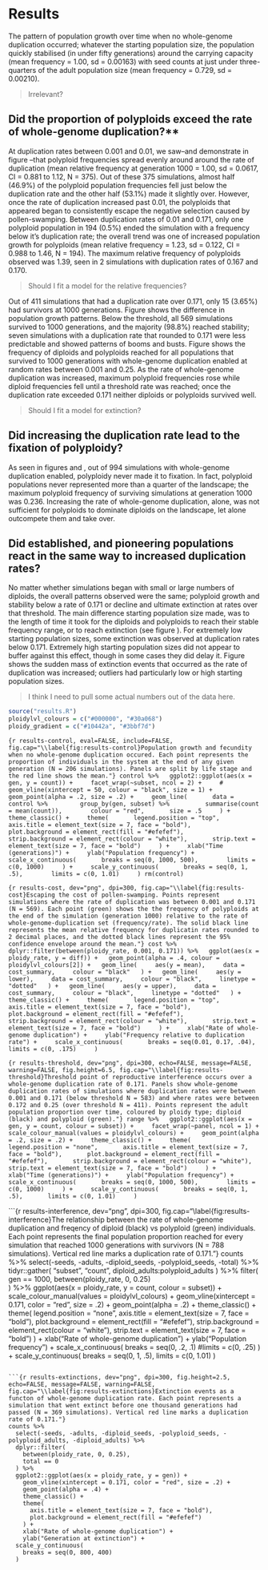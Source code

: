 # Results {#results}

The pattern of population growth over time when no whole-genome duplication occurred; whatever the starting population size, the population quickly stabilised (in under fifty generations) around the carrying capacity (mean frequency = 1.00, sd = 0.00163) with seed counts at just under three-quarters of the adult population size (mean frequency = 0.729, sd = 0.00210). 

>Irrelevant?

## Did the proportion of polyploids exceed the rate of whole-genome duplication?**

At duplication rates between 0.001 and 0.01, we saw--and demonstrate in figure \ref{fig:results-cost}--that polyploid frequencies spread evenly around around the rate of duplication (mean relative frequency at generation 1000 = 1.00, sd = 0.0617, CI = 0.881 to 1.12, N = 375). Out of these 375 simulations, almost half (46.9%) of the polyploid population frequencies fell just below the duplication rate and the other half (53.1%) made it slightly over. However, once the rate of duplication increased past 0.01, the polyploids that appeared began to consistently escape the negative selection caused by pollen-swamping. Between duplication rates of 0.01 and 0.171, only one polyploid population in 194 (0.5%) ended the simulation with a frequency below it's duplication rate; the overall trend was one of increased population growth for polyploids (mean relative frequency = 1.23, sd = 0.122, CI = 0.988 to 1.46, N = 194). The maximum relative frequency of polyploids observed was 1.39, seen in 2 simulations with duplication rates of 0.167 and 0.170.

>Should I fit a model for the relative frequencies?

Out of 411 simulations that had a duplication rate over 0.171, only 15 (3.65%) had survivors at 1000 generations. Figure \ref{fig:results-threshold} shows the difference in population growth patterns. Below the threshold, all 569 simulations survived to 1000 generations, and the majority (98.8%) reached stability; seven simulations with a duplication rate that rounded to 0.171 were less predictable and showed patterns of booms and busts. Figure \ref{fig:results-interference} shows the frequency of diploids and polyploids reached for all populations that survived to 1000 generations with whole-genome duplication enabled at random rates between 0.001 and 0.25. As the rate of whole-genome duplication was increased, maximum polyploid frequencies rose while diploid frequencies fell until a threshold rate was reached; once the duplication rate exceeded 0.171 neither diploids or polyploids survived well. 

>Should I fit a model for extinction?

## Did increasing the duplication rate lead to the fixation of polyploidy?

As seen in figures \ref{fig:results-interference} and \ref{fig:results-threshold}, out of 994 simulations with whole-genome duplication enabled, polyploidy never made it to fixation. In fact, polyploid populations never represented more than a quarter of the landscape; the maximum polyploid frequency of surviving simulations at generation 1000 was 0.236. Increasing the rate of whole-genome duplication, alone, was not sufficient for polyploids to dominate diploids on the landscape, let alone outcompete them and take over. 

## Did established, and pioneering populations react in the same way to increased duplication rates?

No matter whether simulations began with small or large numbers of diploids, the overall patterns observed were the same; polyploid growth and stability below a rate of 0.171 or decline and ultimate extinction at rates over that threshold. The main difference starting population size made, was to the length of time it took for the diploids and polyploids to reach their stable frequency range, or to reach extinction (see figure \ref{fig:results-threshold}). For extremely low starting population sizes, some extinction was observed at duplication rates below 0.171. Extremely high starting population sizes did not appear to buffer against this effect, though in some cases they did delay it. Figure \ref{fig:results-extinctions} shows the sudden mass of extinction events that occurred as the rate of duplication was increased; outliers had particularly low or high starting population sizes.

>I think I need to pull some actual numbers out of the data here.


```r
source("results.R")
ploidylvl_colours = c("#000000", "#30a068")
ploidy_gradient = c("#10442a", "#3bbf7d")
```

```{r results-control, eval=FALSE, include=FALSE, fig.cap="\\label{fig:results-control}Population growth and fecundity when no whole-genome duplication occured. Each point represents the proportion of individuals in the system at the end of any given generation (N = 206 simulations). Panels are split by life stage and the red line shows the mean."}
control %>%
  ggplot2::ggplot(aes(x = gen, y = count)) +
    facet_wrap(~subset, ncol = 2) +
    # geom_vline(xintercept = 50, colour = "black", size = 1) +
    geom_point(alpha = .2, size = .2) +
    geom_line(
      data = control %>%
        group_by(gen, subset) %>% 
        summarise(count = mean(count)), 
      colour = "red",
      size = .5
    ) +
    theme_classic() +
    theme(
      legend.position = "top",
      axis.title = element_text(size = 7, face = "bold"),
      plot.background = element_rect(fill = "#efefef"),
      strip.background = element_rect(colour = "white"),
      strip.text = element_text(size = 7, face = "bold")
    ) +
    xlab("Time (generations)") +
    ylab("Population frequency") +
    scale_x_continuous(
      breaks = seq(0, 1000, 500), 
      limits = c(0, 1000)
    ) +
    scale_y_continuous(
      breaks = seq(0, 1, .5), 
      limits = c(0, 1.01)
    )
rm(control)
```

```{r results-cost, dev="png", dpi=300, fig.cap="\\label{fig:results-cost}Escaping the cost of pollen-swamping. Points represent simulations where the rate of duplication was between 0.001 and 0.171 (N = 569). Each point (green) shows the the frequency of polyploids at the end of the simulation (generation 1000) relative to the rate of whole-genome-duplication set (frequency/rate). The solid black line represents the mean relative frequency for duplicatin rates rounded to 2 decimal places, and the dotted black lines represent the 95% confidence envelope around the mean."}
cost %>%
  dplyr::filter(between(ploidy_rate, 0.001, 0.171)) %>%
  ggplot(aes(x = ploidy_rate, y = diff)) +
  geom_point(alpha = .4, colour = ploidylvl_colours[2]) +
  geom_line(
    aes(y = mean),
    data = cost_summary,
    colour = "black"
  ) +
  geom_line(
    aes(y = lower),
    data = cost_summary,
    colour = "black",
    linetype = "dotted"
  ) +
  geom_line(
    aes(y = upper),
    data = cost_summary,
    colour = "black",
    linetype = "dotted"
  ) +
  theme_classic() +
    theme(
      legend.position = "top",
      axis.title = element_text(size = 7, face = "bold"),
      plot.background = element_rect(fill = "#efefef"),
      strip.background = element_rect(colour = "white"),
      strip.text = element_text(size = 7, face = "bold")
    ) +
    xlab("Rate of whole-genome duplication") +
    ylab("Frequency relative to duplication rate") +
    scale_x_continuous(
      breaks = seq(0.01, 0.17, .04),
      limits = c(0, .175)
    ) 
```

```{r results-threshold, dev="png", dpi=300, echo=FALSE, message=FALSE, warning=FALSE, fig.height=6.5, fig.cap="\\label{fig:results-threshold}Threshold point of reproductive interference occurs over a whole-genome duplication rate of 0.171. Panels show whole-genome duplication rates of simulations where duplication rates were between 0.001 and 0.171 (below threshold N = 583) and where rates were between 0.172 and 0.25 (over threshold N = 411). Points represent the adult population proportion over time, coloured by ploidy type; diploid (black) and polyploid (green)."}
range %>%
  ggplot2::ggplot(aes(x = gen, y = count, colour = subset)) +
    facet_wrap(~panel, ncol = 1) +
    scale_colour_manual(values = ploidylvl_colours) +
    geom_point(alpha = .2, size = .2) +
    theme_classic() +
    theme(
      legend.position = "none",
      axis.title = element_text(size = 7, face = "bold"),
      plot.background = element_rect(fill = "#efefef"),
      strip.background = element_rect(colour = "white"),
      strip.text = element_text(size = 7, face = "bold")
    ) +
    xlab("Time (generations)") +
    ylab("Population frequency") +
    scale_x_continuous(
      breaks = seq(0, 1000, 500), 
      limits = c(0, 1000)
    ) +
    scale_y_continuous(
      breaks = seq(0, 1, .5),
      limits = c(0, 1.01)
    )
```

```{r results-interference, dev="png", dpi=300, fig.cap="\\label{fig:results-interference}The relationship between the rate of whole-genome duplication and freqency of diploid (black) vs polyploid (green) individuals. Each point represents the final population proportion reached for every simulation that reached 1000 generations with survivors (N = 788 simulations). Vertical red line marks a duplication rate of 0.171."}
counts %>%
  select(-seeds, -adults, -diploid_seeds, -polyploid_seeds, -total) %>% 
  tidyr::gather(
    "subset", "count", 
    diploid_adults:polyploid_adults
  ) %>%
  filter(
    gen == 1000,
    between(ploidy_rate, 0, 0.25)  
  ) %>%
  ggplot(aes(x = ploidy_rate, y = count, colour = subset)) +
  scale_colour_manual(values = ploidylvl_colours) +
  geom_vline(xintercept = 0.171, color = "red", size = .2) +
  geom_point(alpha = .2) +
  theme_classic() +
    theme(
      legend.position = "none",
      axis.title = element_text(size = 7, face = "bold"),
      plot.background = element_rect(fill = "#efefef"),
      strip.background = element_rect(colour = "white"),
      strip.text = element_text(size = 7, face = "bold")
    ) +
    xlab("Rate of whole-genome duplication") +
    ylab("Population frequency") +
    scale_x_continuous(
      breaks = seq(0, .2, .1)
      #limits = c(0, .25)
    ) +
    scale_y_continuous(
      breaks = seq(0, 1, .5),
      limits = c(0, 1.01)
    )

```

```{r results-extinctions, dev="png", dpi=300, fig.height=2.5, echo=FALSE, message=FALSE, warning=FALSE, fig.cap="\\label{fig:results-extinctions}Extinction events as a functon of whole-genome duplication rate. Each point represents a simulation that went extinct before one thousand generations had passed (N = 369 simulations). Vertical red line marks a duplication rate of 0.171."}
counts %>%
  select(-seeds, -adults, -diploid_seeds, -polyploid_seeds, -polyploid_adults, -diploid_adults) %>%
  dplyr::filter(
    between(ploidy_rate, 0, 0.25),
    total == 0
  ) %>%
  ggplot2::ggplot(aes(x = ploidy_rate, y = gen)) +
    geom_vline(xintercept = 0.171, color = "red", size = .2) +
    geom_point(alpha = .4) +
    theme_classic() +
    theme(
      axis.title = element_text(size = 7, face = "bold"),
      plot.background = element_rect(fill = "#efefef")
    ) +
    xlab("Rate of whole-genome duplication") +
    ylab("Generation at extinction") +
  scale_y_continuous(
    breaks = seq(0, 800, 400)
  )
```
